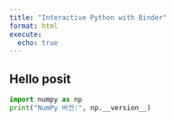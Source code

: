 ```yaml
---
title: "Interactive Python with Binder"
format: html
execute:
  echo: true
---
```


## Hello posit

```python
import numpy as np
print("NumPy 버전:", np.__version__)
```